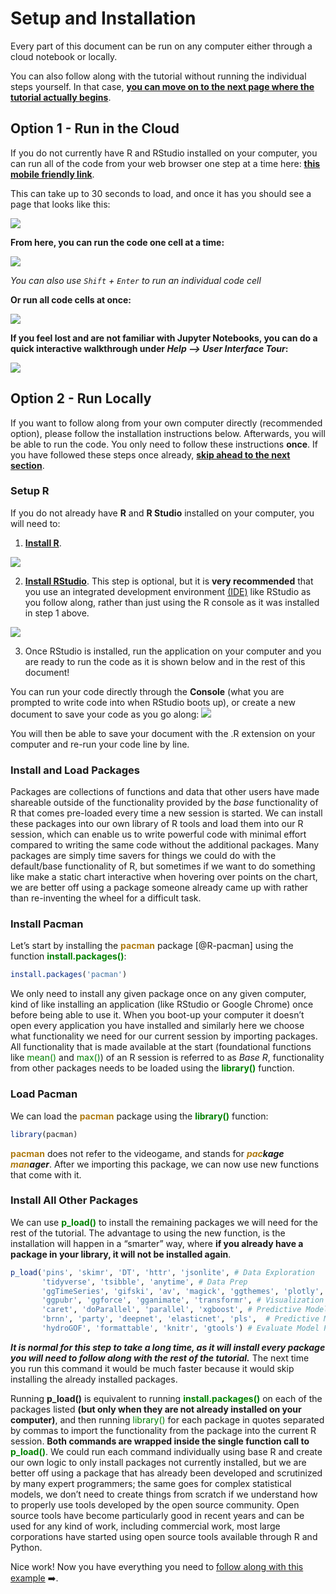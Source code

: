 # Setup and Installation {#setup}

Every part of this document can be run on any computer either through a cloud notebook or locally.

You can also follow along with the tutorial without running the individual steps yourself. In that case, [**you can move on to the next page where the tutorial actually begins**](#overview).

## Option 1 - Run in the Cloud {#run-in-the-cloud}

If you do not currently have R and RStudio installed on your computer, you can run all of the code from your web browser one step at a time here: <a href="https://gesis.mybinder.org/binder/v2/gh/ries9112/Research-Paper-Example/0a23077a85848af214976c87d7d5d2472df700ee?filepath=Jupyter%2FCryptocurrency%20Research.ipynb" target="_blank">**this mobile friendly link**</a>.

This can take up to 30 seconds to load, and once it has you should see a page that looks like this:

![](images/jupyter_notebook.png)

**From here, you can run the code one cell at a time:**

![](images/jupyter_run_one_cell.png)

*You can also use `Shift` + `Enter` to run an individual code cell*

**Or run all code cells at once:**

![](images/jupyter_run_all_cells.png)

**If you feel lost and are not familiar with Jupyter Notebooks, you can do a quick interactive walkthrough under *Help --\> User Interface Tour*:**

![](images/user_interface_tour.png)

## Option 2 - Run Locally

If you want to follow along from your own computer directly (recommended option), please follow the installation instructions below. Afterwards, you will be able to run the code. You only need to follow these instructions **once**. If you have followed these steps once already, [**skip ahead to the next section**](#overview).

### Setup R

If you do not already have **R** and **R Studio** installed on your computer, you will need to:

1.  [**Install R**](https://cran.revolutionanalytics.com/).

![](images/r_install.png)

2.  [**Install RStudio**](https://rstudio.com/products/rstudio/download/). This step is optional, but it is **very recommended** that you use an integrated development environment [(IDE)](https://en.wikipedia.org/wiki/Integrated_development_environment) like RStudio as you follow along, rather than just using the R console as it was installed in step 1 above.

![](images/rstudio_install.png)

3.  Once RStudio is installed, run the application on your computer and you are ready to run the code as it is shown below and in the rest of this document!

You can run your code directly through the **Console** (what you are prompted to write code into when RStudio boots up), or create a new document to save your code as you go along: ![](images/rstudio_new_file.PNG)

You will then be able to save your document with the .R extension on your computer and re-run your code line by line.

### Install and Load Packages {#installing-and-loading-packages}

Packages are collections of functions and data that other users have made shareable outside of the functionality provided by the *base* functionality of R that comes pre-loaded every time a new session is started. We can install these packages into our own library of R tools and load them into our R session, which can enable us to write powerful code with minimal effort compared to writing the same code without the additional packages. Many packages are simply time savers for things we could do with the default/base functionality of R, but sometimes if we want to do something like make a static chart interactive when hovering over points on the chart, we are better off using a package someone already came up with rather than re-inventing the wheel for a difficult task.

### Install Pacman

Let's start by installing the [**pacman**]{style="color: #ae7b11;"} package [@R-pacman] using the function [**install.packages()**]{style="color: green;"}:

```r
install.packages('pacman')
```
We only need to install any given package once on any given computer, kind of like installing an application (like RStudio or Google Chrome) once before being able to use it. When you boot-up your computer it doesn't open every application you have installed and similarly here we choose what functionality we need for our current session by importing packages. All functionality that is made available at the start (foundational functions like [mean()]{style="color: green;"} and [max()]{style="color: green;"}) of an R session is referred to as *Base R*, functionality from other packages needs to be loaded using the [**library()**]{style="color: green;"} function.

### Load Pacman
We can load the [**pacman**]{style="color: #ae7b11;"} package using the [**library()**]{style="color: green;"} function:

```r
library(pacman)
```

[**pacman**]{style="color: #ae7b11;"} does not refer to the videogame, and stands for [***pac***]{style="color: #ae7b11;"}***kage*** [***man***]{style="color: #ae7b11;"}***ager***. After we importing this package, we can now use new functions that come with it. 

### Install All Other Packages
We can use [**p_load()**]{style="color: green;"} to install the remaining packages we will need for the rest of the tutorial. The advantage to using the new function, is the installation will happen in a “smarter” way, where **if you already have a package in your library, it will not be installed again**.


```r
p_load('pins', 'skimr', 'DT', 'httr', 'jsonlite', # Data Exploration 
       'tidyverse', 'tsibble', 'anytime', # Data Prep
       'ggTimeSeries', 'gifski', 'av', 'magick', 'ggthemes', 'plotly', # Visualization
       'ggpubr', 'ggforce', 'gganimate', 'transformr', # Visualization continued
       'caret', 'doParallel', 'parallel', 'xgboost', # Predictive Modeling
       'brnn', 'party', 'deepnet', 'elasticnet', 'pls',  # Predictive Modeling continued
       'hydroGOF', 'formattable', 'knitr', 'gtools') # Evaluate Model Performance
```
***It is normal for this step to take a long time, as it will install every package you will need to follow along with the rest of the tutorial.*** The next time you run this command it would be much faster because it would skip installing the already installed packages.

Running **p\_load()** is equivalent to running [**install.packages()**]{style="color: green;"} on each of the packages listed **(but only when they are not already installed on your computer)**, and then running [library()]{style="color: green;"} for each package in quotes separated by commas to import the functionality from the package into the current R session. **Both commands are wrapped inside the single function call to** [**p\_load()**]{style="color: green;"}. We could run each command individually using base R and create our own logic to only install packages not currently installed, but we are better off using a package that has already been developed and scrutinized by many expert programmers; the same goes for complex statistical models, we don't need to create things from scratch if we understand how to properly use tools developed by the open source community. Open source tools have become particularly good in recent years and can be used for any kind of work, including commercial work, most large corporations have started using open source tools available through R and Python.

Nice work! Now you have everything you need to [follow along with this example](#overview) ➡️.

<!-- ### GitHub (KEEP OR DEL?) -->

<!-- Because this document is produced through a free **C**ontinuous **I**ntegration (CI) tool called **GitHub Actions**, it is also really easy for anyone to use the same code on their own computer to produce this document using the latest available data (or even automate their own process). -->

<!-- If you wanted to render this document in its entirety yourself, here is how you would do it using the application RStudio: -->

<!-- 1.  Create a copy of the GitHub project on your own computer by clicking on the button in the top right of the user interface to create a **New Project**: <!-- [TODO - ADD SCREENSHOT] -->

<!-- 2.  Run the code **`install.packages('bookdown')`** to install the [**Bookdown**]{style="color: orange;"} package. -->

<!-- 3.  Now you can run this document you are currently seeing on your own computer by running the command **`bookdown::render_book('index.Rmd')`**, which should take about one hour to execute. Once it is finished, the results will update in the \*\*\_book\*\* folder, and you can view the document by clicking on any .html file contained within that folder. -->

<!--     -   You can find more information around using and editing the **bookdown** format here: https://bookdown.org/yihui/bookdown/introduction.html -->

<!--     - Feel free to open an **issue** on the GitHub Repository if you are running into any problems: https://github.com/ries9112/cryptocurrencyresearch-org/issues -->
